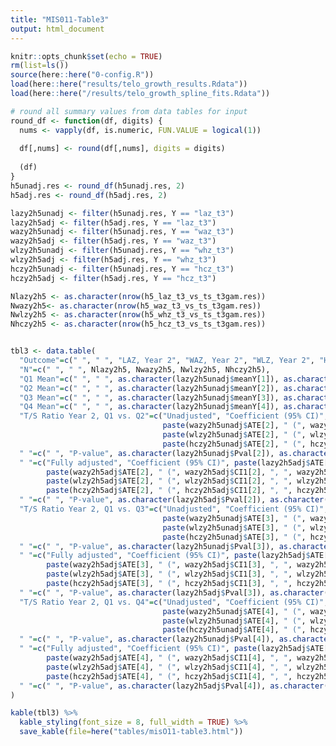 ```yaml
---
title: "MIS011-Table3"
output: html_document
---
```


```r
knitr::opts_chunk$set(echo = TRUE)
rm(list=ls())
source(here::here("0-config.R"))
load(here::here("results/telo_growth_results.Rdata"))
load(here::here("/results/telo_growth_spline_fits.Rdata"))
```

```r
# round all summary values from data tables for input
round_df <- function(df, digits) {
  nums <- vapply(df, is.numeric, FUN.VALUE = logical(1))
  
  df[,nums] <- round(df[,nums], digits = digits)
  
  (df)
}
h5unadj.res <- round_df(h5unadj.res, 2)
h5adj.res <- round_df(h5adj.res, 2)

lazy2h5unadj <- filter(h5unadj.res, Y == "laz_t3")
lazy2h5adj <- filter(h5adj.res, Y == "laz_t3")
wazy2h5unadj <- filter(h5unadj.res, Y == "waz_t3")
wazy2h5adj <- filter(h5adj.res, Y == "waz_t3")
wlzy2h5unadj <- filter(h5unadj.res, Y == "whz_t3")
wlzy2h5adj <- filter(h5adj.res, Y == "whz_t3")
hczy2h5unadj <- filter(h5unadj.res, Y == "hcz_t3")
hczy2h5adj <- filter(h5adj.res, Y == "hcz_t3")

Nlazy2h5 <- as.character(nrow(h5_laz_t3_vs_ts_t3gam.res))
Nwazy2h5<- as.character(nrow(h5_waz_t3_vs_ts_t3gam.res))
Nwlzy2h5 <- as.character(nrow(h5_whz_t3_vs_ts_t3gam.res))
Nhczy2h5 <- as.character(nrow(h5_hcz_t3_vs_ts_t3gam.res))


tbl3 <- data.table(
  "Outcome"=c(" ", " ", "LAZ, Year 2", "WAZ, Year 2", "WLZ, Year 2", "HCZ, Year 2"),
  "N"=c(" ", " ", Nlazy2h5, Nwazy2h5, Nwlzy2h5, Nhczy2h5), 
  "Q1 Mean"=c(" ", " ", as.character(lazy2h5unadj$meanY[1]), as.character(wazy2h5unadj$meanY[1]), as.character(wlzy2h5unadj$meanY[1]), as.character(hczy2h5unadj$meanY[1])),
  "Q2 Mean"=c(" ", " ", as.character(lazy2h5unadj$meanY[2]), as.character(wazy2h5unadj$meanY[2]), as.character(wlzy2h5unadj$meanY[2]), as.character(hczy2h5unadj$meanY[2])), 
  "Q3 Mean"=c(" ", " ", as.character(lazy2h5unadj$meanY[3]), as.character(wazy2h5unadj$meanY[3]), as.character(wlzy2h5unadj$meanY[3]), as.character(hczy2h5unadj$meanY[3])), 
  "Q4 Mean"=c(" ", " ", as.character(lazy2h5unadj$meanY[4]), as.character(wazy2h5unadj$meanY[4]), as.character(wlzy2h5unadj$meanY[4]), as.character(hczy2h5unadj$meanY[4])), 
  "T/S Ratio Year 2, Q1 vs. Q2"=c("Unadjusted", "Coefficient (95% CI)", paste(lazy2h5unadj$ATE[2], " (", lazy2h5unadj$CI1[2], ", ", lazy2h5unadj$CI2[2], ")", sep=""),
                                  paste(wazy2h5unadj$ATE[2], " (", wazy2h5unadj$CI1[2], ", ", wazy2h5unadj$CI2[2], ")", sep=""),
                                  paste(wlzy2h5unadj$ATE[2], " (", wlzy2h5unadj$CI1[2], ", ", wlzy2h5unadj$CI2[2], ")", sep=""),
                                  paste(hczy2h5unadj$ATE[2], " (", hczy2h5unadj$CI1[2], ", ", hczy2h5unadj$CI2[2], ")", sep="")), 
  " "=c(" ", "P-value", as.character(lazy2h5unadj$Pval[2]), as.character(wazy2h5unadj$Pval[2]), as.character(wlzy2h5unadj$Pval[2]), as.character(hczy2h5unadj$Pval[2])), 
  " "=c("Fully adjusted", "Coefficient (95% CI)", paste(lazy2h5adj$ATE[2], " (", lazy2h5adj$CI1[2], ", ", lazy2h5adj$CI2[2], ")", sep=""),
        paste(wazy2h5adj$ATE[2], " (", wazy2h5adj$CI1[2], ", ", wazy2h5adj$CI2[2], ")", sep=""),
        paste(wlzy2h5adj$ATE[2], " (", wlzy2h5adj$CI1[2], ", ", wlzy2h5adj$CI2[2], ")", sep=""),
        paste(hczy2h5adj$ATE[2], " (", hczy2h5adj$CI1[2], ", ", hczy2h5adj$CI2[2], ")", sep="")), 
  " "=c(" ", "P-value", as.character(lazy2h5adj$Pval[2]), as.character(wazy2h5adj$Pval[2]), as.character(wlzy2h5adj$Pval[2]), as.character(hczy2h5adj$Pval[2])), 
  "T/S Ratio Year 2, Q1 vs. Q3"=c("Unadjusted", "Coefficient (95% CI)", paste(lazy2h5unadj$ATE[3], " (", lazy2h5unadj$CI1[3], ", ", lazy2h5unadj$CI2[3], ")", sep=""),
                                  paste(wazy2h5unadj$ATE[3], " (", wazy2h5unadj$CI1[3], ", ", wazy2h5unadj$CI2[3], ")", sep=""),
                                  paste(wlzy2h5unadj$ATE[3], " (", wlzy2h5unadj$CI1[3], ", ", wlzy2h5unadj$CI2[3], ")", sep=""),
                                  paste(hczy2h5unadj$ATE[3], " (", hczy2h5unadj$CI1[3], ", ", hczy2h5unadj$CI2[3], ")", sep="")), 
  " "=c(" ", "P-value", as.character(lazy2h5unadj$Pval[3]), as.character(wazy2h5unadj$Pval[3]), as.character(wlzy2h5unadj$Pval[3]), as.character(hczy2h5unadj$Pval[3])),
  " "=c("Fully adjusted", "Coefficient (95% CI)", paste(lazy2h5adj$ATE[3], " (", lazy2h5adj$CI1[3], ", ", lazy2h5adj$CI2[3], ")", sep=""),
        paste(wazy2h5adj$ATE[3], " (", wazy2h5adj$CI1[3], ", ", wazy2h5adj$CI2[3], ")", sep=""),
        paste(wlzy2h5adj$ATE[3], " (", wlzy2h5adj$CI1[3], ", ", wlzy2h5adj$CI2[3], ")", sep=""),
        paste(hczy2h5adj$ATE[3], " (", hczy2h5adj$CI1[3], ", ", hczy2h5adj$CI2[3], ")", sep="")),
  " "=c(" ", "P-value", as.character(lazy2h5adj$Pval[3]), as.character(wazy2h5adj$Pval[3]), as.character(wlzy2h5adj$Pval[3]), as.character(hczy2h5adj$Pval[3])),
  "T/S Ratio Year 2, Q1 vs. Q4"=c("Unadjusted", "Coefficient (95% CI)", paste(lazy2h5unadj$ATE[4], " (", lazy2h5unadj$CI1[4], ", ", lazy2h5unadj$CI2[4], ")", sep=""),
                                  paste(wazy2h5unadj$ATE[4], " (", wazy2h5unadj$CI1[4], ", ", wazy2h5unadj$CI2[4], ")", sep=""),
                                  paste(wlzy2h5unadj$ATE[4], " (", wlzy2h5unadj$CI1[4], ", ", wlzy2h5unadj$CI2[4], ")", sep=""),
                                  paste(hczy2h5unadj$ATE[4], " (", hczy2h5unadj$CI1[4], ", ", hczy2h5unadj$CI2[4], ")", sep="")),
  " "=c(" ", "P-value", as.character(lazy2h5unadj$Pval[4]), as.character(wazy2h5unadj$Pval[4]), as.character(wlzy2h5unadj$Pval[4]), as.character(hczy2h5unadj$Pval[4])),
  " "=c("Fully adjusted", "Coefficient (95% CI)", paste(lazy2h5adj$ATE[4], " (", lazy2h5adj$CI1[4], ", ", lazy2h5adj$CI2[4], ")", sep=""),
        paste(wazy2h5adj$ATE[4], " (", wazy2h5adj$CI1[4], ", ", wazy2h5adj$CI2[4], ")", sep=""),
        paste(wlzy2h5adj$ATE[4], " (", wlzy2h5adj$CI1[4], ", ", wlzy2h5adj$CI2[4], ")", sep=""),
        paste(hczy2h5adj$ATE[4], " (", hczy2h5adj$CI1[4], ", ", hczy2h5adj$CI2[4], ")", sep="")),
  " "=c(" ", "P-value", as.character(lazy2h5adj$Pval[4]), as.character(wazy2h5adj$Pval[4]), as.character(wlzy2h5adj$Pval[4]), as.character(hczy2h5adj$Pval[4]))
)
```

```r
kable(tbl3) %>%
  kable_styling(font_size = 8, full_width = TRUE) %>%
  save_kable(file=here("tables/misO11-table3.html"))
```



